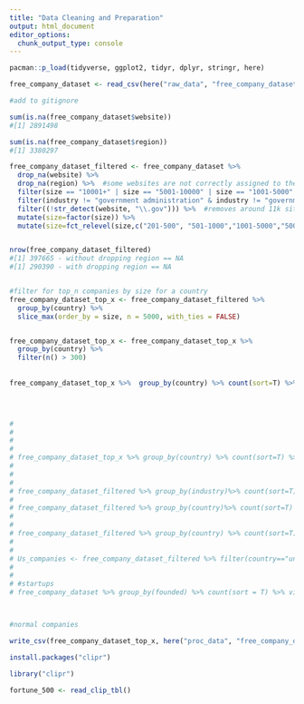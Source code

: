 ```yaml
---
title: "Data Cleaning and Preparation"
output: html_document
editor_options: 
  chunk_output_type: console
---
```


```r


pacman::p_load(tidyverse, ggplot2, tidyr, dplyr, stringr, here)
```

```r
free_company_dataset <- read_csv(here("raw_data", "free_company_dataset.csv"))

#add to gitignore

```

```r


sum(is.na(free_company_dataset$website))
#[1] 2891498

sum(is.na(free_company_dataset$region))
#[1] 3380297

free_company_dataset_filtered <- free_company_dataset %>% 
  drop_na(website) %>%
  drop_na(region) %>%  #some websites are not correctly assigned to the country. Let´s remove the websites that don´t have a region
  filter(size == "10001+" | size == "5001-10000" | size == "1001-5000" | size == "501-1000" | size == "201-500") %>% 
  filter(industry != "government administration" & industry != "government relations" & industry != "legislative office" & industry != "public policy" & industry !="political organization") %>%  # remove government administration
  filter((!str_detect(website, "\\.gov"))) %>%  #removes around 11k sites
  mutate(size=factor(size)) %>% 
  mutate(size=fct_relevel(size,c("201-500", "501-1000","1001-5000","5001-10000", "10001+"))) 


nrow(free_company_dataset_filtered)
#[1] 397665 - without dropping region == NA
#[1] 290390 - with dropping region == NA


#filter for top_n companies by size for a country
free_company_dataset_top_x <- free_company_dataset_filtered %>% 
  group_by(country) %>% 
  slice_max(order_by = size, n = 5000, with_ties = FALSE) 


free_company_dataset_top_x <- free_company_dataset_top_x %>% 
  group_by(country) %>% 
  filter(n() > 300) 
  
  
free_company_dataset_top_x %>%  group_by(country) %>% count(sort=T) %>% View()
 



# 
# 
# 
#  
# free_company_dataset_top_x %>% group_by(country) %>% count(sort=T) %>% View() 
# 
# 
# 
# free_company_dataset_filtered %>% group_by(industry)%>% count(sort=T) %>% View()
# 
# free_company_dataset_filtered %>% group_by(country)%>% count(sort=T) %>% View()
# 
# 
# free_company_dataset_filtered %>% group_by(country) %>% count(sort=T) %>% View()
# 
# 
# Us_companies <- free_company_dataset_filtered %>% filter(country=="united states") 
# 
# 
# #startups
# free_company_dataset %>% group_by(founded) %>% count(sort = T) %>% view()



#normal companies
```

```r
write_csv(free_company_dataset_top_x, here("proc_data", "free_company_dataset_top_x")) 
```


```r
install.packages("clipr")

library("clipr")

fortune_500 <- read_clip_tbl()

```





